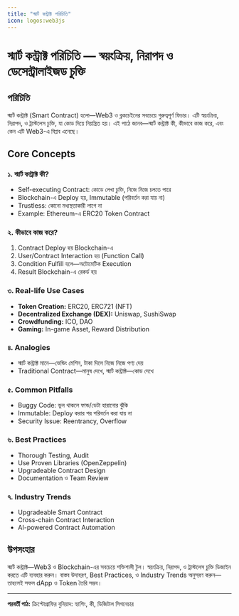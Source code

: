 ```yaml
---
title: "স্মার্ট কন্ট্রাক্ট পরিচিতি"
icon: logos:web3js
---
```


# স্মার্ট কন্ট্রাক্ট পরিচিতি — স্বয়ংক্রিয়, নিরাপদ ও ডেসেন্ট্রালাইজড চুক্তি

## পরিচিতি

স্মার্ট কন্ট্রাক্ট (Smart Contract) হলো—Web3 ও ব্লকচেইনের সবচেয়ে গুরুত্বপূর্ণ ফিচার। এটি স্বয়ংক্রিয়, নিরাপদ, ও ট্রাস্টলেস চুক্তি, যা কোড দিয়ে নিয়ন্ত্রিত হয়। এই পাঠে জানব—স্মার্ট কন্ট্রাক্ট কী, কীভাবে কাজ করে, এবং কেন এটি Web3-এ বিপ্লব এনেছে।

## Core Concepts

### ১. স্মার্ট কন্ট্রাক্ট কী?
- Self-executing Contract: কোডে লেখা চুক্তি, নিজে নিজে চলতে পারে
- Blockchain-এ Deploy হয়, Immutable (পরিবর্তন করা যায় না)
- Trustless: কোনো মধ্যস্থতাকারী লাগে না
- Example: Ethereum-এ ERC20 Token Contract

### ২. কীভাবে কাজ করে?
1. Contract Deploy হয় Blockchain-এ
2. User/Contract Interaction হয় (Function Call)
3. Condition Fulfill হলে—অটোমেটিক Execution
4. Result Blockchain-এ রেকর্ড হয়

### ৩. Real-life Use Cases
- **Token Creation:** ERC20, ERC721 (NFT)
- **Decentralized Exchange (DEX):** Uniswap, SushiSwap
- **Crowdfunding:** ICO, DAO
- **Gaming:** In-game Asset, Reward Distribution

### ৪. Analogies
- স্মার্ট কন্ট্রাক্ট মানে—ভেন্ডিং মেশিন, টাকা দিলে নিজে নিজে পণ্য দেয়
- Traditional Contract—মানুষ দেখে, স্মার্ট কন্ট্রাক্ট—কোড দেখে

### ৫. Common Pitfalls
- Buggy Code: ভুল থাকলে ফান্ড/ডেটা হারানোর ঝুঁকি
- Immutable: Deploy করার পর পরিবর্তন করা যায় না
- Security Issue: Reentrancy, Overflow

### ৬. Best Practices
- Thorough Testing, Audit
- Use Proven Libraries (OpenZeppelin)
- Upgradeable Contract Design
- Documentation ও Team Review

### ৭. Industry Trends
- Upgradeable Smart Contract
- Cross-chain Contract Interaction
- AI-powered Contract Automation

## উপসংহার

স্মার্ট কন্ট্রাক্ট—Web3 ও Blockchain-এর সবচেয়ে শক্তিশালী টুল। স্বয়ংক্রিয়, নিরাপদ, ও ট্রাস্টলেস চুক্তি ডিজাইন করতে এটি ব্যবহার করুন। বাস্তব উদাহরণ, Best Practices, ও Industry Trends অনুসরণ করুন—তাহলেই সফল dApp ও Token তৈরি সম্ভব।

---

**পরবর্তী পাঠ:** ক্রিপ্টোগ্রাফির বুনিয়াদ: হ্যাশিং, কী, ডিজিটাল সিগনেচার
